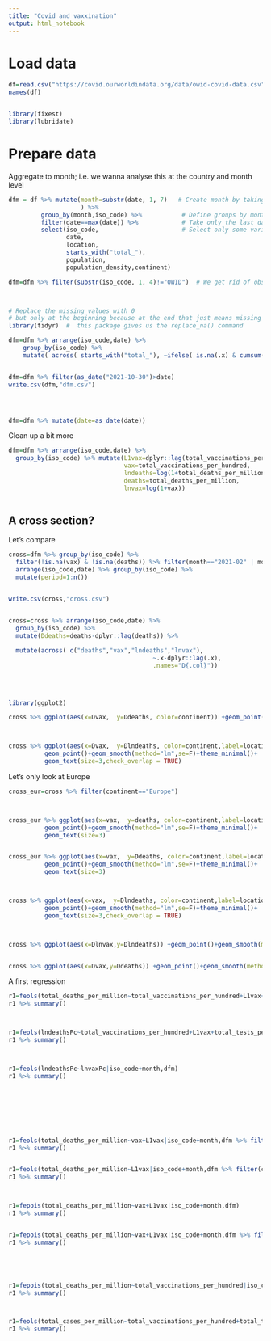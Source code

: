 ```yaml
---
title: "Covid and vaxxination"
output: html_notebook
---
```





# Load data

```r


df=read.csv("https://covid.ourworldindata.org/data/owid-covid-data.csv")
names(df)


library(fixest)
library(lubridate)

```



# Prepare data

Aggregate to month; i.e. we wanna analyse this at the country and month level

```r

dfm = df %>% mutate(month=substr(date, 1, 7)   # Create month by taking the first 7 characters of the date string
                    ) %>%     
         group_by(month,iso_code) %>%           # Define groups by month and country
         filter(date==max(date)) %>%            # Take only the last day of every month
         select(iso_code,                       # Select only some variables...
                date,
                location,
                starts_with("total_"),
                population,
                population_density,continent)

dfm=dfm %>% filter(substr(iso_code, 1, 4)!="OWID")  # We get rid of observations that refer to groups of countries (i.e. those that have an OWID identifier)



# Replace the missing values with 0
# but only at the beginning because at the end that just means missing values...
library(tidyr)  #  this package gives us the replace_na() command

dfm=dfm %>% arrange(iso_code,date) %>% 
    group_by(iso_code) %>% 
    mutate( across( starts_with("total_"), ~ifelse( is.na(.x) & cumsum( replace_na(.x, 0) )==0 ,0,.x)))


dfm=dfm %>% filter(as_date("2021-10-30")>date)
write.csv(dfm,"dfm.csv")




dfm=dfm %>% mutate(date=as_date(date))

```



Clean up a bit more

```r





dfm=dfm %>% arrange(iso_code,date) %>% 
  group_by(iso_code) %>% mutate(L1vax=dplyr::lag(total_vaccinations_per_hundred),
                                vax=total_vaccinations_per_hundred,
                                lndeaths=log(1+total_deaths_per_million),
                                deaths=total_deaths_per_million,
                                lnvax=log(1+vax))



```


## A cross section?


Let's compare 

```r

cross=dfm %>% group_by(iso_code) %>% 
  filter(!is.na(vax) & !is.na(deaths)) %>% filter(month=="2021-02" | month==max(month)) %>% 
  arrange(iso_code,date) %>% group_by(iso_code) %>% 
  mutate(period=1:n())


write.csv(cross,"cross.csv")



```


```r

cross=cross %>% arrange(iso_code,date) %>% 
  group_by(iso_code) %>% 
  mutate(Ddeaths=deaths-dplyr::lag(deaths)) %>% 
  
  mutate(across( c("deaths","vax","lndeaths","lnvax"),
                                        ~.x-dplyr::lag(.x),
                                        .names="D{.col}"))
                                
                                
    

library(ggplot2)

cross %>% ggplot(aes(x=Dvax,  y=Ddeaths, color=continent)) +geom_point()+geom_smooth(method="lm",se=F)+theme_minimal()



cross %>% ggplot(aes(x=Dvax,  y=Dlndeaths, color=continent,label=location))+
          geom_point()+geom_smooth(method="lm",se=F)+theme_minimal()+
          geom_text(size=3,check_overlap = TRUE)


```


Let's only look at Europe
```r
cross_eur=cross %>% filter(continent=="Europe") 



cross_eur %>% ggplot(aes(x=vax,  y=deaths, color=continent,label=location))+
          geom_point()+geom_smooth(method="lm",se=F)+theme_minimal()+
          geom_text(size=3)


cross_eur %>% ggplot(aes(x=vax,  y=Ddeaths, color=continent,label=location))+
          geom_point()+geom_smooth(method="lm",se=F)+theme_minimal()+
          geom_text(size=3)



cross %>% ggplot(aes(x=vax,  y=Dlndeaths, color=continent,label=location))+
          geom_point()+geom_smooth(method="lm",se=F)+theme_minimal()+
          geom_text(size=3,check_overlap = TRUE)



cross %>% ggplot(aes(x=Dlnvax,y=Dlndeaths)) +geom_point()+geom_smooth(method="lm")


cross %>% ggplot(aes(x=Dvax,y=Ddeaths)) +geom_point()+geom_smooth(method="lm")

```




A first regression


```r



r1=feols(total_deaths_per_million~total_vaccinations_per_hundred+L1vax+total_tests_per_thousand|iso_code+month,dfm)
r1 %>% summary()



r1=feols(lndeathsPc~total_vaccinations_per_hundred+L1vax+total_tests_per_thousand|iso_code+month,dfm)
r1 %>% summary()



r1=feols(lndeathsPc~lnvaxPc|iso_code+month,dfm)
r1 %>% summary()








r1=feols(total_deaths_per_million~vax+L1vax|iso_code+month,dfm %>% filter(continent=="Europe"))
r1 %>% summary()


r1=feols(total_deaths_per_million~L1vax|iso_code+month,dfm %>% filter(continent!="Asia"))
r1 %>% summary()



r1=fepois(total_deaths_per_million~vax+L1vax|iso_code+month,dfm)
r1 %>% summary()


r1=fepois(total_deaths_per_million~vax+L1vax|iso_code+month,dfm %>% filter(continent=="Europe"))
r1 %>% summary()





r1=fepois(total_deaths_per_million~total_vaccinations_per_hundred|iso_code+month,dfm)
r1 %>% summary()



r1=feols(total_cases_per_million~total_vaccinations_per_hundred+total_tests_per_thousand|iso_code+month,dfm)
r1 %>% summary()


```
